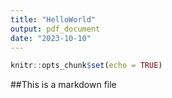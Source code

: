 ```yaml
---
title: "HelloWorld"
output: pdf_document
date: "2023-10-10"
---
```


```r
knitr::opts_chunk$set(echo = TRUE)
```

##This is a markdown file


